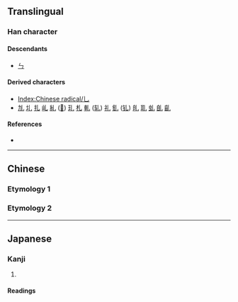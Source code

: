 {{also|し|レ}}
{{character info/new}}
==Translingual==
{{stroke order|type=animate}}

===Han character===
{{Han char|rn=5|rad=乙|as=00|sn=1|var=1|four=10000|canj=LU,XLU}}

====Descendants====
* [[ㄣ]]

====Derived characters====
* [[Index:Chinese radical/乚]]
* [[劜]] [[圠]] [[扎]] [[乢]] [[糺]] ([[𫄙]]) [[玌]] [[札]] [[軋]] ([[轧]]) [[礼]] [[釓]] ([[钆]]) [[癿]] [[耴]] [[虬]] [[臫]] [[齓]]

====References====
* {{Han ref|kx=0083.170|dkj=00163|hdz=10048.041|uh=4E5A|ud=20058}}

----

==Chinese==

===Etymology 1===
{{zh-see|乙|v}}

===Etymology 2===
{{zh-see|隱|v}}

----

==Japanese==

===Kanji===
{{ja-kanji|grade=|rs=乙00}}

# {{alternative form of|ja|隠}}

====Readings====
{{ja-readings
|goon=おん
|kanon=いん
|kun=かく-れる
}}